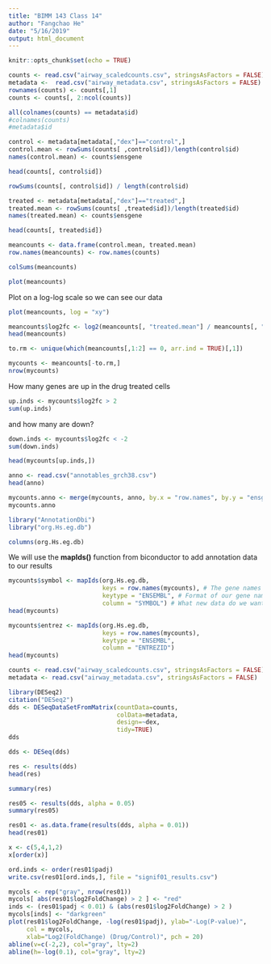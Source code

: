 ```yaml
---
title: "BIMM 143 Class 14"
author: "Fangchao He"
date: "5/16/2019"
output: html_document
---
```


```r
knitr::opts_chunk$set(echo = TRUE)
```

```r
counts <- read.csv("airway_scaledcounts.csv", stringsAsFactors = FALSE)
metadata <-  read.csv("airway_metadata.csv", stringsAsFactors = FALSE)
rownames(counts) <- counts[,1]
counts <- counts[, 2:ncol(counts)]
```


```r
all(colnames(counts) == metadata$id)
#colnames(counts)
#metadata$id
```

```r
control <- metadata[metadata[,"dex"]=="control",]
control.mean <- rowSums(counts[ ,control$id])/length(control$id) 
names(control.mean) <- counts$ensgene
```

```r
head(counts[, control$id])
```

```r
rowSums(counts[, control$id]) / length(control$id)
```


```r
treated <- metadata[metadata[,"dex"]=="treated",]
treated.mean <- rowSums(counts[ ,treated$id])/length(treated$id)
names(treated.mean) <- counts$ensgene
```


```r
head(counts[, treated$id])
```
```r
meancounts <- data.frame(control.mean, treated.mean)
row.names(meancounts) <- row.names(counts)
```

```r
colSums(meancounts)
```

```r
plot(meancounts)
```

Plot on a log-log scale so we can see our data
```r
plot(meancounts, log = "xy")
```

```r
meancounts$log2fc <- log2(meancounts[, "treated.mean"] / meancounts[, "control.mean"])
head(meancounts)
```

```r
to.rm <- unique(which(meancounts[,1:2] == 0, arr.ind = TRUE)[,1])
```


```r
mycounts <- meancounts[-to.rm,]
nrow(mycounts)
```


How many genes are up in the drug treated cells
```r
up.inds <- mycounts$log2fc > 2
sum(up.inds)
```

and how many are down?
```r
down.inds <- mycounts$log2fc < -2
sum(down.inds)
```

```r
head(mycounts[up.inds,])
```

```r
anno <- read.csv("annotables_grch38.csv")
head(anno)
```

```r
mycounts.anno <- merge(mycounts, anno, by.x = "row.names", by.y = "ensgene")
mycounts.anno
```


```r
library("AnnotationDbi")
library("org.Hs.eg.db")
```

```r
columns(org.Hs.eg.db)
```

We will use the **mapIds()** function from biconductor to add annotation data to our results


```r
mycounts$symbol <- mapIds(org.Hs.eg.db, 
                          keys = row.names(mycounts), # The gene names in our dataset
                          keytype = "ENSEMBL", # Format of our gene names
                          column = "SYMBOL") # What new data do we want to add
head(mycounts)
```

```r
mycounts$entrez <- mapIds(org.Hs.eg.db, 
                          keys = row.names(mycounts), 
                          keytype = "ENSEMBL", 
                          column = "ENTREZID")
head(mycounts)
```


```r
counts <- read.csv("airway_scaledcounts.csv", stringsAsFactors = FALSE)
metadata <- read.csv("airway_metadata.csv", stringsAsFactors = FALSE)
```



```r
library(DESeq2)
citation("DESeq2")
dds <- DESeqDataSetFromMatrix(countData=counts, 
                              colData=metadata, 
                              design=~dex, 
                              tidy=TRUE)
dds
```

```r
dds <- DESeq(dds)
```

```r
res <- results(dds)
head(res)
```

```r
summary(res)
```





```r
res05 <- results(dds, alpha = 0.05)
summary(res05)
```
```r
res01 <- as.data.frame(results(dds, alpha = 0.01))
head(res01)

```

```r
x <- c(5,4,1,2)
x[order(x)]
```


```r
ord.inds <- order(res01$padj)
write.csv(res01[ord.inds,], file = "signif01_results.csv")
```

```r
mycols <- rep("gray", nrow(res01))
mycols[ abs(res01$log2FoldChange) > 2 ] <- "red"
inds <- (res01$padj < 0.01) & (abs(res01$log2FoldChange) > 2 )
mycols[inds] <- "darkgreen"
plot(res01$log2FoldChange, -log(res01$padj), ylab="-Log(P-value)", 
     col = mycols, 
     xlab="Log2(FoldChange) (Drug/Control)", pch = 20)
abline(v=c(-2,2), col="gray", lty=2)
abline(h=-log(0.1), col="gray", lty=2)
```